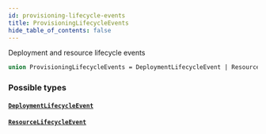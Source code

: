 ```yaml
---
id: provisioning-lifecycle-events
title: ProvisioningLifecycleEvents
hide_table_of_contents: false
---
```



Deployment and resource lifecycle events

```graphql
union ProvisioningLifecycleEvents = DeploymentLifecycleEvent | ResourceLifecycleEvent
```


### Possible types

#### [`DeploymentLifecycleEvent`](/swapi/objects/deployment-lifecycle-event)




#### [`ResourceLifecycleEvent`](/swapi/objects/resource-lifecycle-event)






